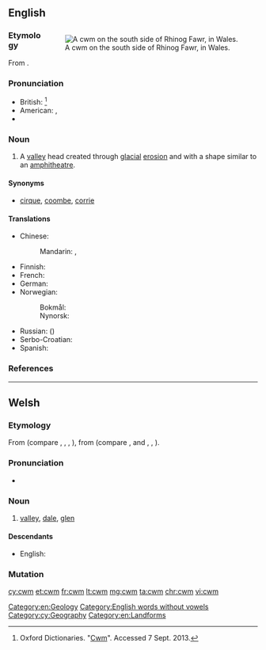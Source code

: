 ==English==
<div style="float:right;">
{{was wotd|2010|July|23}}
{{wikipedia}}
[[File:Cwm on the south side of Rhinog Fawr - geograph.org.uk - 42111.jpg|thumb|A cwm on the south side of Rhinog Fawr, in Wales.]]
</div>

===Etymology===
From {{etyl|cy|en}} {{term|cwm||[[valley]]|lang=cy}}.

===Pronunciation===
* British: {{IPA|/kʊm/|lang=en}}<ref>Oxford Dictionaries. "[http://oxforddictionaries.com/definition/english/cwm Cwm]". Accessed 7 Sept. 2013.</ref>
* American: {{enPR|ko͞om}}, {{IPA|/kuːm/|lang=en}}
* {{rhymes|uːm|lang=en}}

===Noun===
{{en-noun}}

# A [[valley]] head created through [[glacial]] [[erosion]] and with a shape similar to an [[amphitheatre]].

====Synonyms====
* {{sense|valley}} [[cirque]], [[coombe]], [[corrie]]

====Translations====
{{trans-top|valley head created through glacial erosion}}
* Chinese:
*: Mandarin: {{t|cmn|山側凹地|sc=Hani}}, {{t|cmn|山侧凹地|tr=shāncè āodì|sc=Hani}}
* Finnish: {{t+|fi|onsilo}}
* French: {{t+|fr|cirque}}
* German: {{t+|de|Kar|n}}
* Norwegian:
*: Bokmål: {{t+|no|botn|m}}
*: Nynorsk: {{t|nn|botn|m}}
{{trans-mid}}
* Russian: ({{t+|ru|ледниковый}}) {{t+|ru|цирк|m}}
* Serbo-Croatian: {{t+|sh|krnica|f}}
* Spanish: {{t|es|circo}}
{{trans-bottom}}

===References===
<references/>

[[Category:en:Geology]]
[[Category:English words without vowels]]

----

==Welsh==

===Etymology===
From {{etyl|cel-pro|cy}} {{m|cel-pro|*kumbā}} (compare {{etyl|br|-}} {{term|komm||trough|lang=br}}, {{etyl|ga|-}} {{term|com|lang=ga}}, {{term|coim||chest cavity|lang=ga}}, {{etyl|fr|-}} {{term|combe|lang=fr}}), from {{etyl|ine-pro|cy}} {{m|ine-pro|*ḱumbʰ-}} (compare {{etyl|la|-}} {{term|lang=la|incumbo|incumbere|to lie down}}, {{etyl|en|-}} {{term|lang=en|coomb}} and {{etyl|ang|-}} {{term|lang=ang|cumb||hollow; narrow valley}}, {{etyl|nl|-}} {{m|nl|kom||bowl, basin}}, {{etyl|sa|-}} {{term|lang=sa|कुम्भ||tr=kumbha|a pot, jug}}).

===Pronunciation===
* {{IPA|[kʊm]|lang=cy}}

===Noun===
{{cy-noun|m|cymau|pl2=cymoedd}}

# [[valley]], [[dale]], [[glen]]

====Descendants====
* English: {{l|en|cwm}}

===Mutation===
{{cy-mut-c|wm}}

[[Category:cy:Geography]]
[[Category:en:Landforms]]

[[cy:cwm]]
[[et:cwm]]
[[fr:cwm]]
[[lt:cwm]]
[[mg:cwm]]
[[ta:cwm]]
[[chr:cwm]]
[[vi:cwm]]